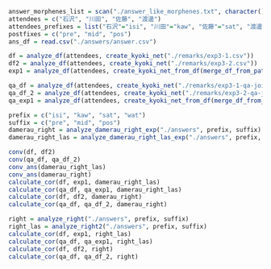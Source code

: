 ```r
answer_morphenes_list = scan("./answer_like_morphenes.txt", character(), quote = "")
attendees = c("石沢", "川田", "佐藤", "渡邊")
attendees_prefixes = list("石沢"="isi", "川田"="kaw", "佐藤"="sat", "渡邊", "wat")
postfixes = c("pre", "mid", "pos")
ans_df = read.csv("./answers/answer.csv")
```

```r
df = analyze_df(attendees, create_kyoki_net("./remarks/exp3-1.csv"))
df2 = analyze_df(attendees, create_kyoki_net("./remarks/exp3-2.csv"))
exp1 = analyze_df(attendees, create_kyoki_net_from_df(merge_df_from_path("./remarks/exp3-1.csv", "./remarks/exp3-2.csv")))

qa_df = analyze_df(attendees, create_kyoki_net("./remarks/exp3-1-qa-joined.csv"))
qa_df_2 = analyze_df(attendees, create_kyoki_net("./remarks/exp3-2-qa-joined.csv"))
qa_exp1 = analyze_df(attendees, create_kyoki_net_from_df(merge_df_from_path("./remarks/exp3-1-qa-joined.csv", "./remarks/exp3-2-qa-joined.csv")))
```

```r
prefix = c("isi", "kaw", "sat", "wat")
suffix = c("pre", "mid", "pos")
damerau_right = analyze_damerau_right_exp("./answers", prefix, suffix)
damerau_right_las = analyze_damerau_right_las_exp("./answers", prefix, suffix)

conv(df, df2)
conv(qa_df, qa_df_2)
conv_ans(damerau_right_las)
conv_ans(damerau_right)
calculate_cor(df, exp1, damerau_right_las)
calculate_cor(qa_df, qa_exp1, damerau_right_las)
calculate_cor(df, df2, damerau_right)
calculate_cor(qa_df, qa_df_2, damerau_right)
```

```r
right = analyze_right("./answers", prefix, suffix)
right_las = analyze_right2("./answers", prefix, suffix)
calculate_cor(df, exp1, right_las)
calculate_cor(qa_df, qa_exp1, right_las)
calculate_cor(df, df2, right)
calculate_cor(qa_df, qa_df_2, right)
```